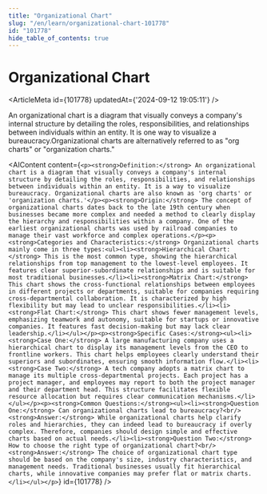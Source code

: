 ```yaml
---
title: "Organizational Chart"
slug: "/en/learn/organizational-chart-101778"
id: "101778"
hide_table_of_contents: true
---
```



# Organizational Chart

<ArticleMeta id={101778} updatedAt={'2024-09-12 19:05:11'} />
<div className='border-solid border-b border-t-0 my-4 border-[var(--ifm-color-gray-300)]' />

An organizational chart is a diagram that visually conveys a company's internal structure by detailing the roles, responsibilities, and relationships between individuals within an entity. It is one way to visualize a bureaucracy.Organizational charts are alternatively referred to as "org charts" or "organization charts."

<AIContent content={`<p><strong>Definition:</strong> An organizational chart is a diagram that visually conveys a company's internal structure by detailing the roles, responsibilities, and relationships between individuals within an entity. It is a way to visualize bureaucracy. Organizational charts are also known as 'org charts' or 'organization charts.'</p><p><strong>Origin:</strong> The concept of organizational charts dates back to the late 19th century when businesses became more complex and needed a method to clearly display the hierarchy and responsibilities within a company. One of the earliest organizational charts was used by railroad companies to manage their vast workforce and complex operations.</p><p><strong>Categories and Characteristics:</strong> Organizational charts mainly come in three types:<ul><li><strong>Hierarchical Chart:</strong> This is the most common type, showing the hierarchical relationships from top management to the lowest-level employees. It features clear superior-subordinate relationships and is suitable for most traditional businesses.</li><li><strong>Matrix Chart:</strong> This chart shows the cross-functional relationships between employees in different projects or departments, suitable for companies requiring cross-departmental collaboration. It is characterized by high flexibility but may lead to unclear responsibilities.</li><li><strong>Flat Chart:</strong> This chart shows fewer management levels, emphasizing teamwork and autonomy, suitable for startups or innovative companies. It features fast decision-making but may lack clear leadership.</li></ul></p><p><strong>Specific Cases:</strong><ul><li><strong>Case One:</strong> A large manufacturing company uses a hierarchical chart to display its management levels from the CEO to frontline workers. This chart helps employees clearly understand their superiors and subordinates, ensuring smooth information flow.</li><li><strong>Case Two:</strong> A tech company adopts a matrix chart to manage its multiple cross-departmental projects. Each project has a project manager, and employees may report to both the project manager and their department head. This structure facilitates flexible resource allocation but requires clear communication mechanisms.</li></ul></p><p><strong>Common Questions:</strong><ul><li><strong>Question One:</strong> Can organizational charts lead to bureaucracy?<br/><strong>Answer:</strong> While organizational charts help clarify roles and hierarchies, they can indeed lead to bureaucracy if overly complex. Therefore, companies should design simple and effective charts based on actual needs.</li><li><strong>Question Two:</strong> How to choose the right type of organizational chart?<br/><strong>Answer:</strong> The choice of organizational chart type should be based on the company's size, industry characteristics, and management needs. Traditional businesses usually fit hierarchical charts, while innovative companies may prefer flat or matrix charts.</li></ul></p>`} id={101778} />
